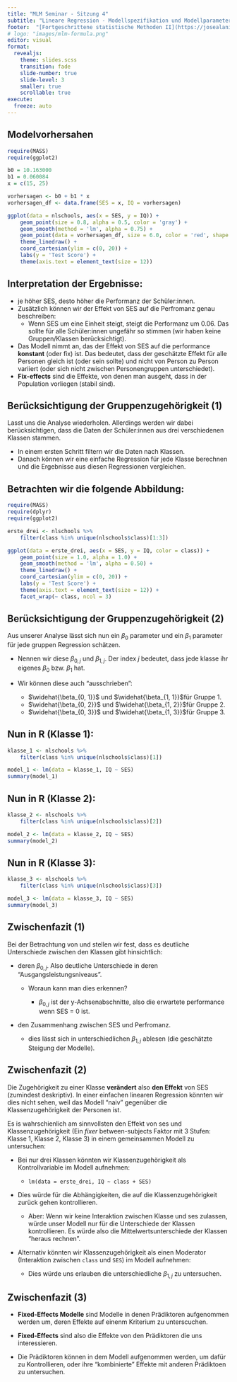 ```yaml
---
title: "MLM Seminar - Sitzung 4"
subtitle: "Lineare Regression - Modellspezifikation und Modellparameter"
footer:  "[Fortgeschrittene statistische Methoden II](https://josealanis.github.io/stats-website-template/)"
# logo: "images/mlm-formula.png"
editor: visual
format: 
  revealjs:
    theme: slides.scss
    transition: fade
    slide-number: true
    slide-level: 3
    smaller: true
    scrollable: true
execute:
  freeze: auto
---
```


## Modelvorhersahen

```r
require(MASS)
require(ggplot2)

b0 = 10.163000
b1 = 0.060084
x = c(15, 25)

vorhersagen <- b0 + b1 * x
vorhersagen_df <- data.frame(SES = x, IQ = vorhersagen)

ggplot(data = nlschools, aes(x = SES, y = IQ)) +
    geom_point(size = 0.8, alpha = 0.5, color = 'gray') +
    geom_smooth(method = 'lm', alpha = 0.75) +
    geom_point(data = vorhersagen_df, size = 6.0, color = 'red', shape = 8) +
    theme_linedraw() +
    coord_cartesian(ylim = c(0, 20)) +
    labs(y = 'Test Score') +
    theme(axis.text = element_text(size = 12))
```

## Interpretation der Ergebnisse:

-   je höher SES, desto höher die Performanz der Schüler:innen.
-   Zusätzlich können wir der Effekt von SES auf die Perfromanz genau beschreiben:
    -   Wenn SES um eine Einheit steigt, steigt die Performanz um 0.06. Das sollte für alle Schüler:innen ungefähr so stimmen (wir haben keine Gruppen/Klassen berücksichtigt).
-   Das Modell nimmt an, das der Effekt von SES auf die performance **konstant** (oder fix) ist. Das bedeutet, dass der geschätzte Effekt für alle Personen gleich ist (oder sein sollte) und nicht von Person zu Person variiert (oder sich nicht zwischen Personengruppen unterschiedet).
-   **Fix-effects** sind die Effekte, von denen man ausgeht, dass in der Population vorliegen (stabil sind).

## Berücksichtigung der Gruppenzugehörigkeit (1)

Lasst uns die Analyse wiederholen. Allerdings werden wir dabei berücksichtigen, dass die Daten der Schüler:innen aus drei verschiedenen Klassen stammen.

-   In einem ersten Schritt filtern wir die Daten nach Klassen.
-   Danach können wir eine einfache Regression für jede Klasse berechnen und die Ergebnisse aus diesen Regressionen vergleichen.

## Betrachten wir die folgende Abbildung:

```r
require(MASS)
require(dplyr)
require(ggplot2)

erste_drei <- nlschools %>%
    filter(class %in% unique(nlschools$class)[1:3])

ggplot(data = erste_drei, aes(x = SES, y = IQ, color = class)) +
    geom_point(size = 1.0, alpha = 1.0) +
    geom_smooth(method = 'lm', alpha = 0.50) +
    theme_linedraw() +
    coord_cartesian(ylim = c(0, 20)) +
    labs(y = 'Test Score') +
    theme(axis.text = element_text(size = 12)) +
    facet_wrap(~ class, ncol = 3)
```

## Berücksichtigung der Gruppenzugehörigkeit (2)

Aus unserer Analyse lässt sich nun ein $\beta_{0}$ parameter und ein $\beta_{1}$ parameter für jede gruppen Regression schätzen.

-   Nennen wir diese $\beta_{0, j}$ und $\beta_{1, j}$. Der index $j$ bedeutet, dass jede klasse ihr eigenes $\beta_{0}$ bzw. $\beta_{1}$ hat.

-   Wir können diese auch "ausschrieben":

    -   $\widehat{\beta_{0, 1}}$ und $\widehat{\beta_{1, 1}}$für Gruppe 1.
    -   $\widehat{\beta_{0, 2}}$ und $\widehat{\beta_{1, 2}}$für Gruppe 2.
    -   $\widehat{\beta_{0, 3}}$ und $\widehat{\beta_{1, 3}}$für Gruppe 3.

## Nun in R (Klasse 1):

```r
klasse_1 <- nlschools %>%
    filter(class %in% unique(nlschools$class)[1])

model_1 <- lm(data = klasse_1, IQ ~ SES)
summary(model_1)
```

## Nun in R (Klasse 2):

```r
klasse_2 <- nlschools %>%
    filter(class %in% unique(nlschools$class)[2])

model_2 <- lm(data = klasse_2, IQ ~ SES)
summary(model_2)
```

## Nun in R (Klasse 3):

```r
klasse_3 <- nlschools %>%
    filter(class %in% unique(nlschools$class)[3])

model_3 <- lm(data = klasse_3, IQ ~ SES)
summary(model_3)
```

## Zwischenfazit (1)

Bei der Betrachtung von und stellen wir fest, dass es deutliche Unterschiede zwischen den Klassen gibt hinsichtlich:

-   deren $\beta_{0, j}$. Also deutliche Unterschiede in deren "Ausgangsleistungsniveaus".

    -   Woraun kann man dies erkennen?

        -   $\beta_{0, j}$ ist der y-Achsenabschnitte, also die erwartete performance wenn SES = 0 ist.

-   den Zusammenhang zwischen SES und Perfromanz.

    -   dies lässt sich in unterschiedlichen $\beta_{1, j}$ ablesen (die geschätzte Steigung der Modelle).

## Zwischenfazit (2)

Die Zugehörigkeit zu einer Klasse **verändert** also **den Effekt** von SES (zumindest deskriptiv). In einer einfachen linearen Regression könnten wir dies nicht sehen, weil das Modell "naiv" gegenüber die Klassenzugehörigkeit der Personen ist.

Es is wahrschienlich am sinnvollsten den Effekt von ses und Klassenzugehörigkeit (Ein *fixer* between-subjects Faktor mit 3 Stufen: Klasse 1, Klasse 2, Klasse 3) in einem gemeinsammen Modell zu untersuchen:

-   Bei nur drei Klassen könnten wir Klassenzugehörigkeit als Kontrollvariable im Modell aufnehmen:

    -   `lm(data = erste_drei, IQ ~ class + SES)`

-   Dies würde für die Abhängigkeiten, die auf die Klassenzugehörigkeit zurück gehen kontrollieren.

    -   Aber: Wenn wir keine Interaktion zwischen Klasse und ses zulassen, würde unser Modell nur für die Unterschiede der Klassen kontrollieren. Es würde also die Mittelwertsunterschiede der Klassen "heraus rechnen".

-   Alternativ könnten wir Klassenzugehörigkeit als einen Moderator (Interaktion zwischen `class` und `SES`) im Modell aufnehmen:

    -   Dies würde uns erlauben die unterschiedliche $\beta_{1, j}$ zu untersuchen.

## Zwischenfazit (3)

-   **Fixed-Effects Modelle** sind Modelle in denen Prädiktoren aufgenommen werden um, deren Effekte auf einenm Kriterium zu unterscuchen.

-   **Fixed-Effects** sind also die Effekte von den Prädiktoren die uns interessieren.

-   Die Prädiktoren können in dem Modell aufgenommen werden, um dafür zu Kontrollieren, oder ihre "kombinierte" Effekte mit anderen Prädiktoen zu untersuchen.
